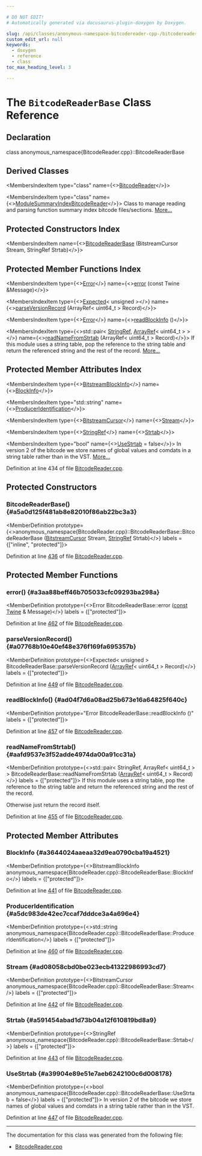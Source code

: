 ```yaml
---

# DO NOT EDIT!
# Automatically generated via docusaurus-plugin-doxygen by Doxygen.

slug: /api/classes/anonymous-namespace-bitcodereader-cpp-/bitcodereaderbase
custom_edit_url: null
keywords:
  - doxygen
  - reference
  - class
toc_max_heading_level: 3

---
```





# The `BitcodeReaderBase` Class Reference

<DoxygenPage pluginConfig={pluginConfig}>



## Declaration

<CodeBlock>class anonymous_namespace{BitcodeReader.cpp}::BitcodeReaderBase</CodeBlock>

## Derived Classes

<MembersIndex>

<MembersIndexItem
  type="class"
  name={<><a href="/docs/api/classes/anonymous-namespace-bitcodereader-cpp-/bitcodereader">BitcodeReader</a></>}>
</MembersIndexItem>

<MembersIndexItem
  type="class"
  name={<><a href="/docs/api/classes/anonymous-namespace-bitcodereader-cpp-/modulesummaryindexbitcodereader">ModuleSummaryIndexBitcodeReader</a></>}>
Class to manage reading and parsing function summary index bitcode files/sections. <a href="/docs/api/classes/anonymous-namespace-bitcodereader-cpp-/modulesummaryindexbitcodereader/#details">More...</a>
</MembersIndexItem>

</MembersIndex>

## Protected Constructors Index

<MembersIndex>

<MembersIndexItem
  name={<><a href="#a5a0d125f481ab8e82010f86ab22bc3a3">BitcodeReaderBase</a> (BitstreamCursor Stream, StringRef Strtab)</>}>
</MembersIndexItem>

</MembersIndex>

## Protected Member Functions Index

<MembersIndex>

<MembersIndexItem
  type={<><a href="/docs/api/classes/llvm/error">Error</a></>}
  name={<><a href="#a3aa88beff46b705033cfc09293ba298a">error</a> (const Twine &amp;Message)</>}>
</MembersIndexItem>

<MembersIndexItem
  type={<><a href="/docs/api/classes/llvm/expected">Expected</a>&lt; unsigned &gt;</>}
  name={<><a href="#a07768b10e40ef48e376f169fa695357b">parseVersionRecord</a> (ArrayRef&lt; uint64&#95;t &gt; Record)</>}>
</MembersIndexItem>

<MembersIndexItem
  type={<><a href="/docs/api/classes/llvm/error">Error</a></>}
  name={<><a href="#ad04f7d6a08ad25b673e16a64825f640c">readBlockInfo</a> ()</>}>
</MembersIndexItem>

<MembersIndexItem
  type={<>std::pair&lt; <a href="/docs/api/classes/llvm/stringref">StringRef</a>, <a href="/docs/api/classes/llvm/arrayref">ArrayRef</a>&lt; uint64&#95;t &gt; &gt;</>}
  name={<><a href="#aafd9537e3f52adde4974da00a91cc31a">readNameFromStrtab</a> (ArrayRef&lt; uint64&#95;t &gt; Record)</>}>
If this module uses a string table, pop the reference to the string table and return the referenced string and the rest of the record. <a href="#aafd9537e3f52adde4974da00a91cc31a">More...</a>
</MembersIndexItem>

</MembersIndex>

## Protected Member Attributes Index

<MembersIndex>

<MembersIndexItem
  type={<><a href="/docs/api/classes/llvm/bitstreamblockinfo">BitstreamBlockInfo</a></>}
  name={<><a href="#a3644024aaeaa32d9ea0790cba19a4521">BlockInfo</a></>}>
</MembersIndexItem>

<MembersIndexItem
  type="std::string"
  name={<><a href="#a5dc983de42ec7ccaf7dddce3a4a696e4">ProducerIdentification</a></>}>
</MembersIndexItem>

<MembersIndexItem
  type={<><a href="/docs/api/classes/llvm/bitstreamcursor">BitstreamCursor</a></>}
  name={<><a href="#ad08058cbd0be023ecb41322986993cd7">Stream</a></>}>
</MembersIndexItem>

<MembersIndexItem
  type={<><a href="/docs/api/classes/llvm/stringref">StringRef</a></>}
  name={<><a href="#a591454abad1d73b04a12f610819bd8a9">Strtab</a></>}>
</MembersIndexItem>

<MembersIndexItem
  type="bool"
  name={<><a href="#a39904e89e51e7aeb6242100c6d008178">UseStrtab</a> = false</>}>
In version 2 of the bitcode we store names of global values and comdats in a string table rather than in the VST. <a href="#a39904e89e51e7aeb6242100c6d008178">More...</a>
</MembersIndexItem>

</MembersIndex>


Definition at line 434 of file <a href="/docs/api/files/lib/lib/bitcode/lib/bitcode/reader/bitcodereader-cpp">BitcodeReader.cpp</a>.

<SectionDefinition>

## Protected Constructors

### BitcodeReaderBase() {#a5a0d125f481ab8e82010f86ab22bc3a3}

<MemberDefinition
  prototype={<>anonymous&#95;namespace&#123;BitcodeReader.cpp&#125;::BitcodeReaderBase::BitcodeReaderBase (<a href="/docs/api/classes/llvm/bitstreamcursor">BitstreamCursor</a> Stream, <a href="/docs/api/classes/llvm/stringref">StringRef</a> Strtab)</>}
  labels = {["inline", "protected"]}>

Definition at line <a href="/docs/api/files/lib/lib/bitcode/lib/bitcode/reader/bitcodereader-cpp/#l00436">436</a> of file <a href="/docs/api/files/lib/lib/bitcode/lib/bitcode/reader/bitcodereader-cpp">BitcodeReader.cpp</a>.
</MemberDefinition>

</SectionDefinition>

<SectionDefinition>

## Protected Member Functions

### error() {#a3aa88beff46b705033cfc09293ba298a}

<MemberDefinition
  prototype={<>Error BitcodeReaderBase::error (<a href="/docs/api/files/lib/lib/target/lib/target/aarch64/aarch64promoteconstant-cpp/#a90f8350fecae261c25be85d38b451bff">const</a> <a href="/docs/api/classes/llvm/twine">Twine</a> &amp; Message)</>}
  labels = {["protected"]}>

Definition at line <a href="/docs/api/files/lib/lib/bitcode/lib/bitcode/reader/bitcodereader-cpp/#l00462">462</a> of file <a href="/docs/api/files/lib/lib/bitcode/lib/bitcode/reader/bitcodereader-cpp">BitcodeReader.cpp</a>.
</MemberDefinition>

### parseVersionRecord() {#a07768b10e40ef48e376f169fa695357b}

<MemberDefinition
  prototype={<>Expected&lt; unsigned &gt; BitcodeReaderBase::parseVersionRecord (<a href="/docs/api/classes/llvm/arrayref">ArrayRef</a>&lt; uint64&#95;t &gt; Record)</>}
  labels = {["protected"]}>

Definition at line <a href="/docs/api/files/lib/lib/bitcode/lib/bitcode/reader/bitcodereader-cpp/#l00449">449</a> of file <a href="/docs/api/files/lib/lib/bitcode/lib/bitcode/reader/bitcodereader-cpp">BitcodeReader.cpp</a>.
</MemberDefinition>

### readBlockInfo() {#ad04f7d6a08ad25b673e16a64825f640c}

<MemberDefinition
  prototype="Error BitcodeReaderBase::readBlockInfo ()"
  labels = {["protected"]}>

Definition at line <a href="/docs/api/files/lib/lib/bitcode/lib/bitcode/reader/bitcodereader-cpp/#l00457">457</a> of file <a href="/docs/api/files/lib/lib/bitcode/lib/bitcode/reader/bitcodereader-cpp">BitcodeReader.cpp</a>.
</MemberDefinition>

### readNameFromStrtab() {#aafd9537e3f52adde4974da00a91cc31a}

<MemberDefinition
  prototype={<>std::pair&lt; StringRef, ArrayRef&lt; uint64&#95;t &gt; &gt; BitcodeReaderBase::readNameFromStrtab (<a href="/docs/api/classes/llvm/arrayref">ArrayRef</a>&lt; uint64&#95;t &gt; Record)</>}
  labels = {["protected"]}>
If this module uses a string table, pop the reference to the string table and return the referenced string and the rest of the record.

Otherwise just return the record itself.

Definition at line <a href="/docs/api/files/lib/lib/bitcode/lib/bitcode/reader/bitcodereader-cpp/#l00455">455</a> of file <a href="/docs/api/files/lib/lib/bitcode/lib/bitcode/reader/bitcodereader-cpp">BitcodeReader.cpp</a>.
</MemberDefinition>

</SectionDefinition>

<SectionDefinition>

## Protected Member Attributes

### BlockInfo {#a3644024aaeaa32d9ea0790cba19a4521}

<MemberDefinition
  prototype={<>BitstreamBlockInfo anonymous&#95;namespace&#123;BitcodeReader.cpp&#125;::BitcodeReaderBase::BlockInfo</>}
  labels = {["protected"]}>

Definition at line <a href="/docs/api/files/lib/lib/bitcode/lib/bitcode/reader/bitcodereader-cpp/#l00441">441</a> of file <a href="/docs/api/files/lib/lib/bitcode/lib/bitcode/reader/bitcodereader-cpp">BitcodeReader.cpp</a>.
</MemberDefinition>

### ProducerIdentification {#a5dc983de42ec7ccaf7dddce3a4a696e4}

<MemberDefinition
  prototype={<>std::string anonymous&#95;namespace&#123;BitcodeReader.cpp&#125;::BitcodeReaderBase::ProducerIdentification</>}
  labels = {["protected"]}>

Definition at line <a href="/docs/api/files/lib/lib/bitcode/lib/bitcode/reader/bitcodereader-cpp/#l00460">460</a> of file <a href="/docs/api/files/lib/lib/bitcode/lib/bitcode/reader/bitcodereader-cpp">BitcodeReader.cpp</a>.
</MemberDefinition>

### Stream {#ad08058cbd0be023ecb41322986993cd7}

<MemberDefinition
  prototype={<>BitstreamCursor anonymous&#95;namespace&#123;BitcodeReader.cpp&#125;::BitcodeReaderBase::Stream</>}
  labels = {["protected"]}>

Definition at line <a href="/docs/api/files/lib/lib/bitcode/lib/bitcode/reader/bitcodereader-cpp/#l00442">442</a> of file <a href="/docs/api/files/lib/lib/bitcode/lib/bitcode/reader/bitcodereader-cpp">BitcodeReader.cpp</a>.
</MemberDefinition>

### Strtab {#a591454abad1d73b04a12f610819bd8a9}

<MemberDefinition
  prototype={<>StringRef anonymous&#95;namespace&#123;BitcodeReader.cpp&#125;::BitcodeReaderBase::Strtab</>}
  labels = {["protected"]}>

Definition at line <a href="/docs/api/files/lib/lib/bitcode/lib/bitcode/reader/bitcodereader-cpp/#l00443">443</a> of file <a href="/docs/api/files/lib/lib/bitcode/lib/bitcode/reader/bitcodereader-cpp">BitcodeReader.cpp</a>.
</MemberDefinition>

### UseStrtab {#a39904e89e51e7aeb6242100c6d008178}

<MemberDefinition
  prototype={<>bool anonymous&#95;namespace&#123;BitcodeReader.cpp&#125;::BitcodeReaderBase::UseStrtab = false</>}
  labels = {["protected"]}>
In version 2 of the bitcode we store names of global values and comdats in a string table rather than in the VST.

Definition at line <a href="/docs/api/files/lib/lib/bitcode/lib/bitcode/reader/bitcodereader-cpp/#l00447">447</a> of file <a href="/docs/api/files/lib/lib/bitcode/lib/bitcode/reader/bitcodereader-cpp">BitcodeReader.cpp</a>.
</MemberDefinition>

</SectionDefinition>

<hr/>

The documentation for this class was generated from the following file:

<ul>
<li><a href="/docs/api/files/lib/lib/bitcode/lib/bitcode/reader/bitcodereader-cpp">BitcodeReader.cpp</a></li>
</ul>

</DoxygenPage>
